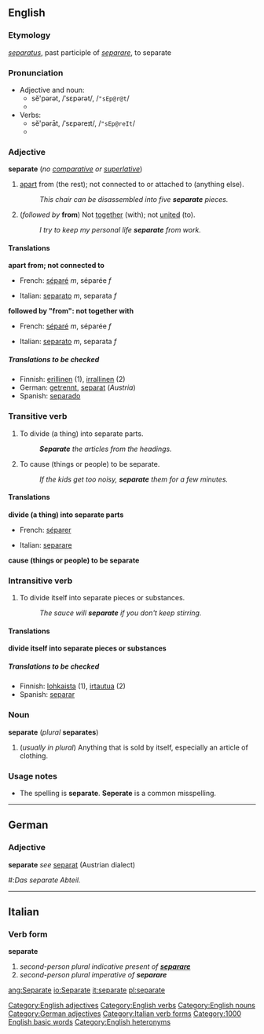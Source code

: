 ==English==
===Etymology===
{{L.}} ''[[separatus]]'', past participle of ''[[separare#Latin|separare]]'', to separate

===Pronunciation===
*Adjective and noun:
**sĕ'pərət, /ˈsɛpərət/, /<tt>"sEp@r@t</tt>/
**{{audio|en-us-separate-adj.ogg|Audio (US), adjective}}
*Verbs:
**sĕ'pərāt, /ˈsɛpəreɪt/, /<tt>"sEp@reIt</tt>/
**{{audio|en-us-separate-verb.ogg|Audio (US), verb}}

===Adjective===
'''separate''' (''no [[comparative]] or [[superlative]]'')
#[[Apart|apart]] from (the rest); not connected to or attached to (anything else).
#:''This chair can be disassembled into five '''separate''' pieces.''
#(''followed by'' '''from''') Not [[together]] (with); not [[united]] (to).
#:''I try to keep my personal life '''separate''' from work.''

====Translations====

'''apart from; not connected to'''
{{top}}
*French: [[séparé]] ''m'', séparée ''f''
{{mid}}
*Italian: [[separato]] ''m'', separata ''f''
{{bottom}}

'''followed by "from": not together with'''
{{top}}
*French: [[séparé]] ''m'', séparée ''f''
{{mid}}
*Italian: [[separato]] ''m'', separata ''f''
{{bottom}}

=====Translations to be checked=====
<!--Remove this section once all of the translations below have been moved into the tables above.-->
{{checktrans}}

*Finnish: [[erillinen]] (1), [[irrallinen]] (2)
*German: [[trennen|getrennt]], [[separat]] (''Austria'')
*Spanish: [[separado]]

===Transitive verb===
{{en-infl-reg-other-e|separat|e||}}

#To divide (a thing) into separate parts.
#:'''''Separate''' the articles from the headings.''
#To cause (things or people) to be separate.
#:''If the kids get too noisy, '''separate''' them for a few minutes.''

====Translations====

'''divide (a thing) into separate parts'''
{{top}}
*French: [[séparer]]
{{mid}}
*Italian: [[separare#Italian|separare]]
{{bottom}}

'''cause (things or people) to be separate'''
{{top}}
{{mid}}
{{bottom}}

===Intransitive verb===
{{en-infl-reg-other-e|separat|e||}}

#To divide itself into separate pieces or substances.
#:''The sauce will '''separate''' if you don't keep stirring.''

====Translations====

'''divide itself into separate pieces or substances'''
{{top}}
{{mid}}
{{bottom}}

=====Translations to be checked=====
<!--Remove this section once all of the translations below have been moved into the tables above.-->
{{checktrans}}

*Finnish: [[lohkaista]] (1), [[irtautua]] (2)
*Spanish: [[separar]]

===Noun===
'''separate''' (''plural'' '''separates''')

#(''usually in plural'') Anything that is sold by itself, especially an article of clothing.

===Usage notes===
*The spelling is '''separate'''.  '''Seperate''' is a common misspelling.

[[Category:English adjectives]]
[[Category:English verbs]]
[[Category:English nouns]]

----
==German==
{{rfc}}
===Adjective===
'''separate''' ''see'' [[separat]] (Austrian dialect)
#:''Das separate Abteil.''
[[Category:German adjectives]]

----
==Italian==
===Verb form===
'''separate'''

#''second-person plural indicative present of '''[[separare#Italian|separare]]'''''
#''second-person plural imperative of '''separare'''''

[[Category:Italian verb forms]]
[[Category:1000 English basic words]]
[[Category:English heteronyms]]

[[ang:Separate]]
[[io:Separate]]
[[it:separate]]
[[pl:separate]]